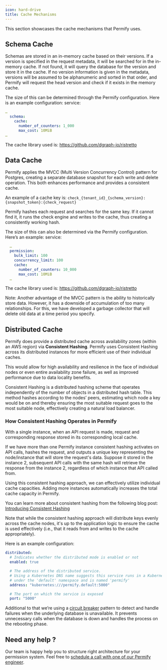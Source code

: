 ```yaml
---
icon: hard-drive
title: Cache Mechanisms
---
```


This section showcases the cache mechanisms that Permify uses.

## Schema Cache

Schemas are stored in an in-memory cache based on their versions. If a version is specified in the request metadata, it will be searched for in the in-memory cache. If not found, it will query the database for the version and store it in the cache. If no version information is given in the metadata, versions will be assumed to be alphanumeric and sorted in that order, and Permify will request the head version and check if it exists in the memory cache.

The size of this can be determined through the Permify configuration. Here is an example configuration:
service:

```yaml
…
  schema:
    cache:
      number_of_counters: 1_000
      max_cost: 10MiB
…
```

The cache library used is: https://github.com/dgraph-io/ristretto

## Data Cache

Permify applies the MVCC (Multi Version Concurrency Control) pattern for Postgres, creating a separate database snapshot for each write and delete operation. This both enhances performance and provides a consistent cache.

An example of a cache key is:
`check_{tenant_id}_{schema_version}:{snapshot_token}:{check_request}`

Permify hashes each request and searches for the same key. If it cannot find it, it runs the check engine and writes to the cache, thus creating a consistently working hash.

The size of this can also be determined via the Permify configuration. Here’s an example:
service:

```yaml
  …
  permission:
    bulk_limit: 100
    concurrency_limit: 100
    cache:
      number_of_counters: 10_000
      max_cost: 10MiB
  …
```

The cache library used is: https://github.com/dgraph-io/ristretto

Note: Another advantage of the MVCC pattern is the ability to historically store data. However, it has a downside of accumulation of too many relationships. For this, we have developed a garbage collector that will delete old data at a time period you specify.

## Distributed Cache

Permify does provide a distributed cache across availability zones (within an AWS region) via **Consistent Hashing**. Permify uses Consistent Hashing across its distributed instances for more efficient use of their individual caches.

This would allow for high availability and resilience in the face of individual nodes or even entire availability zone failure, as well as improved performance due to data locality benefits.

Consistent Hashing is a distributed hashing scheme that operates independently of the number of objects in a distributed hash table. This method hashes according to the nodes’ peers, estimating which node a key would be on and thereby ensuring the most suitable request goes to the most suitable node, effectively creating a natural load balancer.

### How Consistent Hashing Operates in Permify

With a single instance, when an API request is made, request and corresponding response stored in its corresponding local cache.

If we have more than one Permify instance consistent hashing activates on API calls, hashes the request, and outputs a unique key representing the node/instance that will store the request's data. Suppose it stored in the instance 2, subsequent API calls with the same hash will retrieve the response from the instance 2, regardless of which instance that API called from.

Using this consistent hashing approach, we can effectively utilize individual cache capacities. Adding more instances automatically increases the total cache capacity in Permify.

You can learn more about consistent hashing from the following blog post: [Introducing Consistent Hashing](https://itnext.io/introducing-consistent-hashing-9a289769052e)

<Note>
  Note that while the consistent hashing approach will distribute keys evenly
  across the cache nodes, it's up to the application logic to ensure the cache
  is used effectively (i.e., that it reads from and writes to the cache
  appropriately).
</Note>

Here is an example configuration:

```yaml
distributed:
  # Indicates whether the distributed mode is enabled or not
  enabled: true

  # The address of the distributed service.
  # Using a Kubernetes DNS name suggests this service runs in a Kubernetes cluster
  # under the 'default' namespace and is named 'permify'
  address: "kubernetes:///permify.default:5000"

  # The port on which the service is exposed
  port: "5000"
```

Additional to that we’re using a [circuit breaker](https://blog.bitsrc.io/circuit-breaker-pattern-in-microservices-26bf6e5b21ff) pattern to detect and handle failures when the underlying database is unavailable. It prevents unnecessary calls when the database is down and handles the process on the rebooting phase.

## Need any help ?

Our team is happy help you to structure right architecture for your permission system. Feel free to [schedule a call with one of our Permify engineer](https://calendly.com/d/5hk-8db-vh2/call-with-an-expert).
